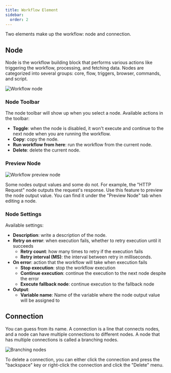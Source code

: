 ```yaml
---
title: Workflow Element
sidebar:
  order: 2
---
```



Two elements make up the workflow: node and connection.

## Node

Node is the workflow building block that performs various actions like triggering the workflow, processing, and fetching data. 
Nodes are categorized into several groups: core, flow, triggers, browser, commands, and script.

![Workflow node](@/assets/images/workflow-node.png)

### Node Toolbar

The node toolbar will show up when you select a node. Available actions in the toolbar:
- <ToggleRightIcon className="icon" /> **Toggle**: when the node is disabled, it won't execute and continue to the next node when you are running the workflow.
- <CopyIcon className="icon" /> **Copy**: copy the node.
- <PlayIcon className="icon" /> **Run workflow from here**: run the workflow from the current node.
- <TrashIcon className="icon" /> **Delete**: delete the current node.

### Preview Node

![Workflow preview node](@/assets/images/workflow-preview-node.png)

Some nodes output values and some do not. For example, the "HTTP Request" node outputs the request's response.
Use this feature to preview the node output value. You can find it under the "Preview Node" tab when editing a node.

### Node Settings

Available settings:
- **Description**: write a description of the node.
- **Retry on error**: when execution fails, whether to retry execution until it succeeds
  - **Retry count**: how many times to retry if the execution fails
  - **Retry interval (MS)**: the interval between retry in milliseconds.
- **On error**: action that the workflow will take when execution fails
  - **Stop execution**: stop the workflow execution
  - **Continue execution**: continue the execution to the next node despite the error
  - **Execute fallback node**: continue execution to the fallback node
- **Output**:
  - **Variable name**: Name of the variable where the node output value will be assigned to

## Connection

You can guess from its name. A connection is a line that connects nodes, and a node can have multiple connections to different nodes. A node that has multiple connections is called a branching nodes.

![Branching nodes](@/assets/images/workflow-branching-node.png)

To delete a connection, you can either click the connection and press the "backspace" key or right-click the connection and click the "Delete" menu.